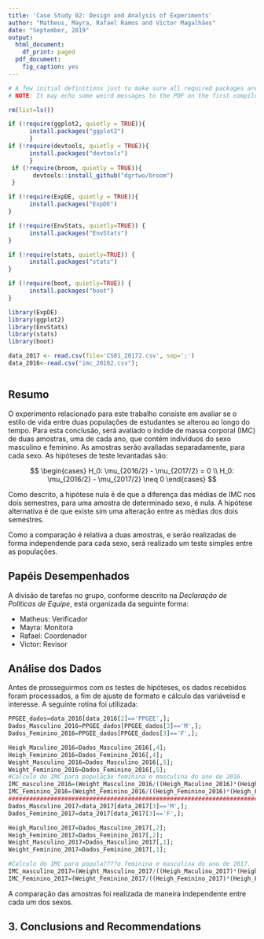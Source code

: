 ---
title: 'Case Study 02: Design and Analysis of Experiments'
author: "Matheus, Mayra, Rafael Ramos and Victor Magalhães"
date: "September, 2019"
output:
  html_document:
    df_print: paged
  pdf_document:
    fig_caption: yes
---

```{r setup,results='hide',warning=FALSE,echo=FALSE}
# A few initial definitions just to make sure all required packages are installed. Change as needed.
# NOTE: It may echo some weird messages to the PDF on the first compile (package installation messages). Run twice and the problem will (hopefully) go away.

rm(list=ls())

if (!require(ggplot2, quietly = TRUE)){
      install.packages("ggplot2")
      }
if (!require(devtools, quietly = TRUE)){
      install.packages("devtools")
      }
 if (!require(broom, quietly = TRUE)){
       devtools::install_github("dgrtwo/broom")
 }

if (!require(ExpDE, quietly = TRUE)){
      install.packages("ExpDE")
}

if (!require(EnvStats, quietly=TRUE)) {
      install.packages("EnvStats")
}

if (!require(stats, quietly=TRUE)) {
      install.packages("stats")
}

if (!require(boot, quietly=TRUE)) {
      install.packages("boot")
}

library(ExpDE)
library(ggplot2)
library(EnvStats)
library(stats)
library(boot)

data_2017 <- read.csv(file='CS01_20172.csv', sep=';')
data_2016<-read.csv("imc_20162.csv");



```
## Resumo

O experimento relacionado para este trabalho consiste em avaliar se o estilo de vida entre duas populações de estudantes se alterou ao longo do tempo. Para esta conclusão, será avaliado o índide de massa corporal (IMC) de duas amostras, uma de cada ano, que contém indivíduos do sexo masculino e feminino. As amostras serão avaliadas separadamente, para cada sexo. As hipóteses de teste levantadas são:

$$
\begin{cases}
  H_0: \mu_{2016/2} - \mu_{2017/2} = 0 \\
  H_0: \mu_{2016/2} - \mu_{2017/2} \neq 0
\end{cases}
$$

Como descrito, a hipótese nula é de que a diferença das médias de IMC nos dois semestres, para uma amostra de determinado sexo, é nula. A hipótese alternativa é de que existe sim uma alteração entre as médias dos dois semestres.

Como a comparação é relativa a duas amostras, e serão realizadas de forma independende para cada sexo, será realizado um teste simples entre as populações.

## Papéis Desempenhados

A divisão de tarefas no grupo, conforme descrito na *Declaração de Políticas de Equipe*, está organizada da seguinte forma:

 - Matheus: Verificador
 - Mayra: Monitora
 - Rafael: Coordenador
 - Victor: Revisor

## Análise dos Dados

Antes de prosseguirmos com os testes de hipóteses, os dados recebidos foram processados, a fim de ajuste de formato e cálculo das variáveisd e interesse. A seguinte rotina foi utilizada:

```{r processamento, echo=TRUE}
PPGEE_dados=data_2016[data_2016[2]=='PPGEE',];
Dados_Masculino_2016=PPGEE_dados[PPGEE_dados[3]=='M',];
Dados_Feminino_2016=PPGEE_dados[PPGEE_dados[3]=='F',];

Heigh_Maculino_2016=Dados_Masculino_2016[,4];
Heigh_Feminino_2016=Dados_Feminino_2016[,4];
Weight_Masculino_2016=Dados_Masculino_2016[,5];
Weight_Feminino_2016=Dados_Feminino_2016[,5];
#Calculo do IMC para população feminina e masculina do ano de 2016.
IMC_masculino_2016=(Weight_Masculino_2016/((Heigh_Maculino_2016)*(Heigh_Maculino_2016)));
IMC_Feminino_2016=(Weight_Feminino_2016/((Heigh_Feminino_2016)*(Heigh_Feminino_2016)));
####################################################################################
Dados_Masculino_2017=data_2017[data_2017[3]=='M',];
Dados_Feminino_2017=data_2017[data_2017[3]=='F',];

Heigh_Maculino_2017=Dados_Masculino_2017[,2];
Heigh_Feminino_2017=Dados_Feminino_2017[,2];
Weight_Masculino_2017=Dados_Masculino_2017[,1];
Weight_Feminino_2017=Dados_Feminino_2017[,1];

#Calculo do IMC para popula????o feminina e masculina do ano de 2017.
IMC_masculino_2017=(Weight_Masculino_2017/((Heigh_Maculino_2017)*(Heigh_Maculino_2017)));
IMC_Feminino_2017=(Weight_Feminino_2017/((Heigh_Feminino_2017)*(Heigh_Feminino_2017)));

```


A comparação das amostras foi realizada de maneira independente entre cada um dos sexos.


## 3. Conclusions and Recommendations
 


